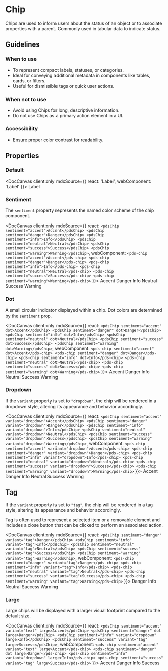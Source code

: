 
# Chip

Chips are used to inform users about the status of an object or to associate properties with a parent. Commonly used in tabular data to indicate status.

## Guidelines

### When to use
- To represent compact labels, statuses, or categories.
- Ideal for conveying additional metadata in components like tables, cards, or filters.
- Useful for dismissible tags or quick user actions.

### When not to use
- Avoid using Chips for long, descriptive information.
- Do not use Chips as a primary action element in a UI.

### Accessibility
- Ensure proper color contrast for readability.

## Properties

<DocArgsTable componentName="pds-chip" docSource={components} />

### Default

<DocCanvas client:only
  mdxSource={{
    react: '<pdsChip>Label</pdsChip>',
    webComponent: '<pds-chip>Label</pds-chip>'
}}>
  <pds-chip>Label</pds-chip>
</DocCanvas>

### Sentiment

The `sentiment` property represents the named color scheme of the chip component.

<DocCanvas client:only
  mdxSource={{
    react: `
    <pdsChip sentiment="accent">Accent</pdsChip>
    <pdsChip sentiment="danger">Danger</pdsChip>
    <pdsChip sentiment="info">Info</pdsChip>
    <pdsChip sentiment="neutral">Neutral</pdsChip>
    <pdsChip sentiment="success">Success</pdsChip>
    <pdsChip sentiment="warning">Warning</pdsChip>
    `,
    webComponent: `
    <pds-chip sentiment="accent">Accent</pds-chip>
    <pds-chip sentiment="danger">Danger</pds-chip>
    <pds-chip sentiment="info">Info</pds-chip>
    <pds-chip sentiment="neutral">Neutral</pds-chip>
    <pds-chip sentiment="success">Success</pds-chip>
    <pds-chip sentiment="warning">Warning</pds-chip>
    `
}}>
  <pds-chip sentiment="accent">Accent</pds-chip>
  <pds-chip sentiment="danger">Danger</pds-chip>
  <pds-chip sentiment="info">Info</pds-chip>
  <pds-chip sentiment="neutral">Neutral</pds-chip>
  <pds-chip sentiment="success">Success</pds-chip>
  <pds-chip sentiment="warning">Warning</pds-chip>
</DocCanvas>

### Dot

A small circular indicator displayed within a chip. Dot colors are determined by the `sentiment` prop.

<DocCanvas client:only
  mdxSource={{
    react: `
    <pdsChip sentiment="accent" dot>Accent</pdsChip>
    <pdsChip sentiment="danger" dot>Danger</pdsChip>
    <pdsChip sentiment="info" dot>Info</pdsChip>
    <pdsChip sentiment="neutral" dot>Neutral</pdsChip>
    <pdsChip sentiment="success" dot>Success</pdsChip>
    <pdsChip sentiment="warning" dot>Warning</pdsChip>
    `,
    webComponent: `
    <pds-chip sentiment="accent" dot>Accent</pds-chip>
    <pds-chip sentiment="danger" dot>Danger</pds-chip>
    <pds-chip sentiment="info" dot>Info</pds-chip>
    <pds-chip sentiment="neutral" dot>Neutral</pds-chip>
    <pds-chip sentiment="success" dot>Success</pds-chip>
    <pds-chip sentiment="warning" dot>Warning</pds-chip>
    `
}}>
  <pds-chip sentiment="accent" dot>Accent</pds-chip>
  <pds-chip sentiment="danger" dot>Danger</pds-chip>
  <pds-chip sentiment="info" dot>Info</pds-chip>
  <pds-chip sentiment="neutral" dot>Neutral</pds-chip>
  <pds-chip sentiment="success" dot>Success</pds-chip>
  <pds-chip sentiment="warning" dot>Warning</pds-chip>
</DocCanvas>

### Dropdown

If the `variant` property is set to `"dropdown"`, the chip will be rendered in a dropdown style, altering its appearance and behavior accordingly.

<DocCanvas client:only
  mdxSource={{
    react: `
    <pdsChip sentiment="accent" variant="dropdown">Accent</pdsChip>
    <pdsChip sentiment="danger" variant="dropdown">Danger</pdsChip>
    <pdsChip sentiment="info" variant="dropdown">Info</pdsChip>
    <pdsChip sentiment="neutral" variant="dropdown">Neutral</pdsChip>
    <pdsChip sentiment="success" variant="dropdown">Success</pdsChip>
    <pdsChip sentiment="warning" variant="dropdown">Warning</pdsChip>
    `,
    webComponent: `
    <pds-chip sentiment="accent" variant="dropdown">Accent</pds-chip>
    <pds-chip sentiment="danger" variant="dropdown">Danger</pds-chip>
    <pds-chip sentiment="info" variant="dropdown">Info</pds-chip>
    <pds-chip sentiment="neutral" variant="dropdown">Neutral</pds-chip>
    <pds-chip sentiment="success" variant="dropdown">Success</pds-chip>
    <pds-chip sentiment="warning" variant="dropdown">Warning</pds-chip>
    `
}}>
  <pds-chip sentiment="accent" variant="dropdown">Accent</pds-chip>
  <pds-chip sentiment="danger" variant="dropdown">Danger</pds-chip>
  <pds-chip sentiment="info" variant="dropdown">Info</pds-chip>
  <pds-chip sentiment="neutral" variant="dropdown">Neutral</pds-chip>
  <pds-chip sentiment="success" variant="dropdown">Success</pds-chip>
  <pds-chip sentiment="warning" variant="dropdown">Warning</pds-chip>
</DocCanvas>

## Tag

If the `variant` property is set to `"tag"`, the chip will be rendered in a tag style, altering its appearance and behavior accordingly.

Tag is often used to represent a selected item or a removable element and includes a close button that can be clicked to perform an associated action.

<DocCanvas client:only
  mdxSource={{
    react: `
    <pdsChip sentiment="danger" variant="tag">Danger</pdsChip>
    <pdsChip sentiment="info" variant="tag">Info</pdsChip>
    <pdsChip sentiment="neutral" variant="tag">Neutral</pdsChip>
    <pdsChip sentiment="success" variant="tag">Success</pdsChip>
    <pdsChip sentiment="warning" variant="tag">Warning</pdsChip>
    `,
    webComponent: `
    <pds-chip sentiment="danger" variant="tag">Danger</pds-chip>
    <pds-chip sentiment="info" variant="tag">Info</pds-chip>
    <pds-chip sentiment="neutral" variant="tag">Neutral</pds-chip>
    <pds-chip sentiment="success" variant="tag">Success</pds-chip>
    <pds-chip sentiment="warning" variant="tag">Warning</pds-chip>
    `
}}>
  <pds-chip sentiment="danger" variant="tag">Danger</pds-chip>
  <pds-chip sentiment="info" variant="tag">Info</pds-chip>
  <pds-chip sentiment="neutral" variant="tag">Neutral</pds-chip>
  <pds-chip sentiment="success" variant="tag">Success</pds-chip>
  <pds-chip sentiment="warning" variant="tag">Warning</pds-chip>
</DocCanvas>

### Large

Large chips will be displayed with a larger visual footprint compared to the default size.

<DocCanvas client:only
  mdxSource={{
    react: `
    <pdsChip sentiment="accent" variant="text" large>Accent</pdsChip>
    <pdsChip sentiment="danger" dot large>Danger</pdsChip>
    <pdsChip sentiment="info" variant="dropdown" large>Info</pdsChip>
    <pdsChip sentiment="success" variant="tag" large>Success</pdsChip>
    `,
    webComponent: `
    <pds-chip sentiment="accent" variant="text" large>Accent</pds-chip>
    <pds-chip sentiment="danger" dot large>Danger</pds-chip>
    <pds-chip sentiment="info" variant="dropdown" large>Info</pds-chip>
    <pds-chip sentiment="success" variant="tag" large>Success</pds-chip>
    `
}}>
  <pds-chip sentiment="accent" variant="text" large>Accent</pds-chip>
  <pds-chip sentiment="danger" dot large>Danger</pds-chip>
  <pds-chip sentiment="info" variant="dropdown" large>Info</pds-chip>
  <pds-chip sentiment="success" variant="tag" large>Success</pds-chip>
</DocCanvas>

